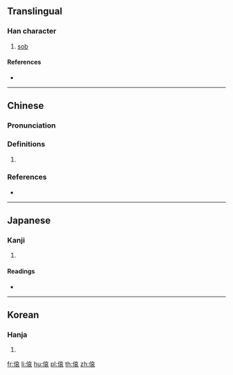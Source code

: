 ==Translingual==

===Han character===
{{Han char|rn=9|rad=人|as=09|sn=11|four=20232|canj=OYRV,XOYRV|ids=⿰亻哀}}

# [[sob]]

====References====
* {{Han ref|kx=0111.280|dkj=00892|hdz=10194.060|uh=506F|ud=20591|bh=B0C0|bd=45248}}

----

==Chinese==
{{zh-forms}}

===Pronunciation===
{{zh-pron
|m=yī
|c=ji2
|mc=y
|oc=y
|cat=
}}

===Definitions===
{{zh-hanzi}}

# {{rfdef|zh}}

===References===
* {{R:yue:Hanzi}}

----

==Japanese==

===Kanji===
{{ja-kanji|grade=|rs=人09}}

# {{defn|lang=ja|sort=人09}}

====Readings====
* {{ja-readings|on=[[い]] (i), [[え]] (e)|kun=[[なげく]] (nageku)}}

----

==Korean==

===Hanja===
{{ko-hanja|hangeul=의|rv=ui|mr=ŭi}}

# {{defn|lang=ko|sort=人09}}

[[fr:偯]]
[[li:偯]]
[[hu:偯]]
[[pl:偯]]
[[th:偯]]
[[zh:偯]]